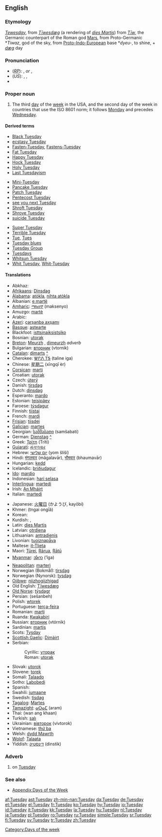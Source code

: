 ==English==

===Etymology===
{{ME.}} ''[[Tewesday]]'', from {{OE.}} ''[[Tiwesdæg|Tīwesdæg]]'' (a rendering of {{L.}} ''[[dies Martis]]'') from ''[[w:Tiw|Tīw]]'', the Germanic counterpart of the Roman god [[Mars]], from Proto-Germanic *''Tiwaz'', god of the sky, from [[Proto-Indo-European]] base *''dyeu-'', to shine, + {{OE.}} ''[[dæg]]'' day

===Pronunciation===
*(''[[RP]]''): {{IPA|/ˈtjuːzdeɪ/}}, {{SAMPA|/"tju:zdeI/}} ''or'' {{IPA|/ˈtjuːzdɪ/}}, {{SAMPA|/"tju:zdI/}}
*(''US''): {{enPR|to͞ozʹdā}}, {{IPA|/ˈtuːzdeɪ/}}, {{SAMPA|/"tu:zdeI/}}
*{{audio|en-us-Tuesday.ogg|Audio (US)}}

===Proper noun===
{{en-proper noun|s}}

# The third [[day]] of the [[week]] in the USA, and the second day of the week in countries that use the ISO 8601 norm; it follows [[Monday]] and precedes [[Wednesday]].
<!--this is probably just an attributive use of the noun: #An appointment, person, or feeling associated with this day of the week.-->

====Derived terms====
{{top3}}
*[[Black Tuesday]]
*[[ecstasy Tuesday]]
*[[Fasten-Tuesday]], [[Fastens-Tuesday]]
*[[Fat Tuesday]]
*[[Happy Tuesday]]
*[[Hock Tuesday]]
*[[Holy Tuesday]]
*[[Last Tuesdayism]]
{{mid3}}
*[[Mini-Tuesday]]
*[[Pancake Tuesday]]
*[[Patch Tuesday]]
*[[Pentecost Tuesday]]
*[[see you next Tuesday]]<!--UK slang-->
*[[Shroft Tuesday]]
*[[Shrove Tuesday]]
*[[suicide Tuesday]]
{{mid3}}
*[[Super Tuesday]]
*[[w:Terrible Tuesday|Terrible Tuesday]]
*[[Tue]], [[Tues]]<!--abbreviation-->
*[[Tuesday blues]]
*[[Tuesday Group]]
*[[Tuesdays]]<!--adverb-->
*[[Whitsun Tuesday]]
*[[Whit Tuesday]], [[Whit-Tuesday]]
{{bottom}}

====Translations====
{{trans-top|day of the week}}
*Abkhaz: {{RUchar|[[аҩаш]]}} {{IPAchar|(aɥaš)}}
*[[Afrikaans]]: [[Dinsdag]]
*[[Alabama]]: [[atòkla]], [[nihta atòkla]]
*Albanian: [[e martë]]
*[[Amharic]]: [[ማክሰኞ]] (maksenyo)
*Amuzgo: [[martè]]
*Arabic: {{ARchar|[[الثلاثاء]]}} {{unicode|(aθ-θalaθá’)}}
*[[Azeri]]: [[çərşənbə axşamı]]
*[[Basque]]: [[astearte]]
*Blackfoot: [[isttsinaiksistsiko]]
*Bosnian: [[utorak#Bosnian|utorak]] {{m}}
*[[Breton]]: [[Meurzh]] {{m}}, [[dimeurzh]] ''adverb''
*Bulgarian: [[вторник]] (vtornik) {{m}}
*[[Catalan]]: [[dimarts]] {{m}} [[:ca:dimarts|^]]
*Cherokee: [[ᏔᎵᏁ ᎢᎦ]] (taline iga)
*Chinese: [[星期二]] (xīngqī èr)
*[[Corsican]]: [[marti]]
*Croatian: [[utorak#Croatian|utorak]] {{m}}
*Czech: [[úterý]] {{n}}
*Danish: [[tirsdag]]
*Dutch: [[dinsdag]] {{m}}
*Esperanto: [[mardo]]
*Estonian: [[teisipäev]]
*Faroese: [[týsdagur]] {{m}}
*Finnish: [[tiistai]]
*French: [[mardi]] {{m}}
*[[Frisian]]: [[tiisdei]]
*[[Galician]]: [[martes]]
*Georgian: [[სამშაბათი]] (samšabati)
*German: [[Dienstag]] {{m}} [[:de:Dienstag|^]]
*Greek: [[Τρίτη]] (Tríti) {{f}}
*[[Gujarati]]: [[મંગળવાર]] {{unicode|(mãgaḷavār)}}
*Hebrew: [[יום שלישי]] (yom šliší)
*Hindi: [[मंगलवार]] (mãgalavār), [[भौमवार]] (bhaumavār)
*Hungarian: [[kedd]]
*Icelandic: [[þriðjudagur]] {{m}}
*[[Ido]]: [[mardio]]
*Indonesian: [[hari selasa]]
*[[Interlingua]]: [[martedi]]
*Irish: [[An Mháirt]]
*Italian: [[martedì]] {{m}}
{{trans-mid}}
*Japanese: [[火曜日]] (かようび, kayōbi)
*Khmer: {{KMchar|[[ថ្ងៃអង្គារ]]}} (tngai ongīă)
*Korean: {{t|ko|sc=KOchar|화요일|tr=hwayoil}}
*Kurdish: {{KUchar|[[سێشه‌م]]}}, {{KUchar|[[سێشه‌مه‌]]}}
*Latin: [[dies Martis]]
*Latvian: [[otrdiena]]
*Lithuanian: [[antradienis]] {{m}}
*Livonian: [[tuoiznapǟva]]
*Maltese: [[it-Tlieta]]
*Maori: [[Tūrei]], [[Rārua]], [[Rātū]]
*[[Myanmar]]: [[အံဂာ]] (’ĩga)
*[[Neapolitan]]: [[marterì]]
*Norwegian (Bokmål): [[tirsdag]]
*Norwegian (Nynorsk): [[tysdag]]
*[[Ojibwe]]: [[niizhogiizhigad]]
*Old English: [[Tiwesdæg|Tīwesdæg]]
*[[Old Norse]]: [[týsdagr]] {{m}}
*Persian: {{FAchar|[[سه‌شنبه]]}} (sešanbeh)
*Polish: [[wtorek]]
*Portuguese: [[terça-feira]]
*Romanian: [[marţi]] {{f}}
*Ruanda: [[Kwakabiri]]
*Russian: [[вторник]] (vtórnik) {{m}}
*Sardinian: [[martis]]
*Scots: [[Tysday]]
*[[Scottish Gaelic]]: [[Dimàirt]] {{m}}
*Serbian:
*:Cyrillic: [[уторак#Serbian|уторак]] {{m}}
*:Roman: [[utorak#Serbian|utorak]] {{m}}
*Slovak: [[utorok]] {{m}}
*Slovene: [[torek]] {{m}}
*Somali: [[Talaado]]
*Sotho: [[Labobedi]]
*Spanish: {{t+|es|martes|m}}
*Swahili: [[jumaane]]
*Swedish: [[tisdag]] {{c}}
*[[Tagalog]]: [[Martes]]
*[[Tamazight]]: [[ⴰⵔⴰⵎ]] (aram)
*Thai: {{THchar|[[วันอังคาร]]}} (wan ang khaan)
*Turkish: [[salı]]
*Ukrainian: [[вівторок]] (vivtorok)
*Vietnamese: [[thứ ba]]
*Welsh: [[dydd Mawrth]] {{m}}
*[[Wolof]]: [[Talaata]]
*Yiddish: [[דינסטיק]] (dinstik)
{{trans-bottom}}

===Adverb===
{{en-adv|-}}

# on [[Tuesday]]

===See also===
*[[Appendix:Days of the Week]]

[[Category:Days of the week]]

[[af:Tuesday]]
[[ast:Tuesday]]
[[zh-min-nan:Tuesday]]
[[da:Tuesday]]
[[de:Tuesday]]
[[et:Tuesday]]
[[el:Tuesday]]
[[fr:Tuesday]]
[[ko:Tuesday]]
[[hy:Tuesday]]
[[io:Tuesday]]
[[id:Tuesday]]
[[it:Tuesday]]
[[kk:Tuesday]]
[[la:Tuesday]]
[[hu:Tuesday]]
[[nl:Tuesday]]
[[ja:Tuesday]]
[[pl:Tuesday]]
[[ro:Tuesday]]
[[ru:Tuesday]]
[[simple:Tuesday]]
[[sr:Tuesday]]
[[fi:Tuesday]]
[[sv:Tuesday]]
[[tr:Tuesday]]
[[zh:Tuesday]]